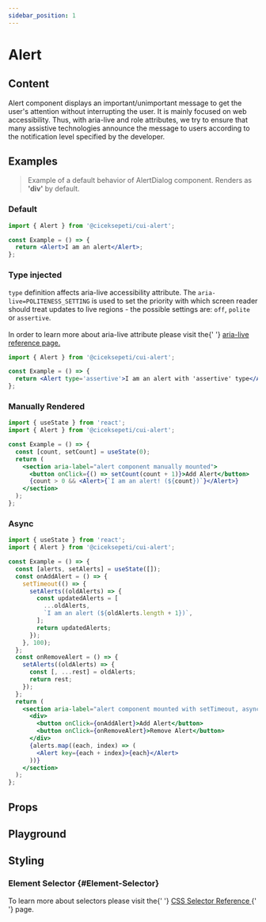 ```yaml
---
sidebar_position: 1
---
```





# Alert

<HeaderTableContainer data={alert} />

## Content

<InfoContainer>
  Alert component displays an important/unimportant message to get the user's
  attention without interrupting the user. It is mainly focused on web
  accessibility. Thus, with aria-live and role attributes, we try to ensure that
  many assistive technologies announce the message to users according to the
  notification level specified by the developer.
</InfoContainer>

## Examples

> Example of a default behavior of AlertDialog component. Renders as **'div'** by default.

### Default

```jsx
import { Alert } from '@ciceksepeti/cui-alert';

const Example = () => {
  return <Alert>I am an alert</Alert>;
};
```

<CUIAlertDefault args={args} />

### Type injected

<AdmonitionContainer type="info">
  <code>type</code> definition affects aria-live accessibility attribute. The <code>aria-live=POLITENESS_SETTING</code> is used to set the priority with which screen reader should treat updates to live regions - the possible settings are: <code>off</code>, <code>polite</code> or <code>assertive</code>.
  <br />
  <br />
  In order to learn more about aria-live attribute please visit the{' '}
  <a href="https://developer.mozilla.org/en-US/docs/Web/Accessibility/ARIA/Attributes/aria-live">
    aria-live reference page.
  </a>
</AdmonitionContainer>

```jsx
import { Alert } from '@ciceksepeti/cui-alert';

const Example = () => {
  return <Alert type='assertive'>I am an alert with 'assertive' type</Alert>;
};
```
<CUIAlertWithType args={args} />

### Manually Rendered

```jsx
import { useState } from 'react';
import { Alert } from '@ciceksepeti/cui-alert';

const Example = () => {
  const [count, setCount] = useState(0);
  return (
    <section aria-label="alert component manually mounted">
      <button onClick={() => setCount(count + 1)}>Add Alert</button>
      {count > 0 && <Alert>{`I am an alert! (${count})`}</Alert>}
    </section>
  );
};
```

<CUIAlertManual args={args} />

### Async

```jsx
import { useState } from 'react';
import { Alert } from '@ciceksepeti/cui-alert';

const Example = () => {
  const [alerts, setAlerts] = useState([]);
  const onAddAlert = () => {
    setTimeout(() => {
      setAlerts((oldAlerts) => {
        const updatedAlerts = [
          ...oldAlerts,
          `I am an alert (${oldAlerts.length + 1})`,
        ];
        return updatedAlerts;
      });
    }, 100);
  };
  const onRemoveAlert = () => {
    setAlerts((oldAlerts) => {
      const [, ...rest] = oldAlerts;
      return rest;
    });
  };
  return (
    <section aria-label="alert component mounted with setTimeout, async">
      <div>
        <button onClick={onAddAlert}>Add Alert</button>
        <button onClick={onRemoveAlert}>Remove Alert</button>
      </div>
      {alerts.map((each, index) => (
        <Alert key={each + index}>{each}</Alert>
      ))}
    </section>
  );
};
```

<CUIAlertAsync args={args} />

## Props

<PropTable tableData={alert.alertProps} />

## Playground

<Playground urls={alert.sandboxUrls} />

## Styling

### Element Selector {#Element-Selector}

<AdmonitionContainer type="tip">
  To learn more about selectors please visit the{' '}
  <a href="https://www.w3schools.com/cssref/css_selectors.asp">
    CSS Selector Reference
  </a>{' '}
  page.
</AdmonitionContainer>

<StylingTable tableData={alert.alertStylingTable} />
